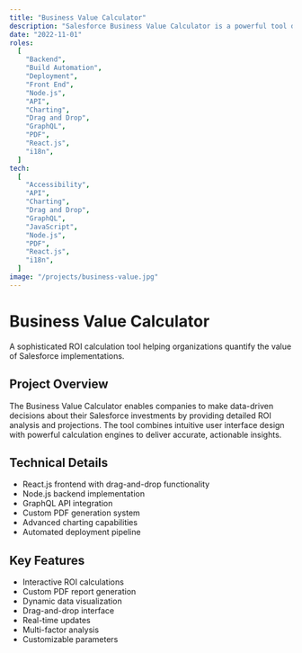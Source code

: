 ```yaml
---
title: "Business Value Calculator"
description: "Salesforce Business Value Calculator is a powerful tool designed to help organizations quantify the potential return on investment (ROI) from implementing Salesforce solutions."
date: "2022-11-01"
roles:
  [
    "Backend",
    "Build Automation",
    "Deployment",
    "Front End",
    "Node.js",
    "API",
    "Charting",
    "Drag and Drop",
    "GraphQL",
    "PDF",
    "React.js",
    "i18n",
  ]
tech:
  [
    "Accessibility",
    "API",
    "Charting",
    "Drag and Drop",
    "GraphQL",
    "JavaScript",
    "Node.js",
    "PDF",
    "React.js",
    "i18n",
  ]
image: "/projects/business-value.jpg"
---
```


# Business Value Calculator

A sophisticated ROI calculation tool helping organizations quantify the value of Salesforce implementations.

## Project Overview

The Business Value Calculator enables companies to make data-driven decisions about their Salesforce investments by providing detailed ROI analysis and projections. The tool combines intuitive user interface design with powerful calculation engines to deliver accurate, actionable insights.

## Technical Details

- React.js frontend with drag-and-drop functionality
- Node.js backend implementation
- GraphQL API integration
- Custom PDF generation system
- Advanced charting capabilities
- Automated deployment pipeline

## Key Features

- Interactive ROI calculations
- Custom PDF report generation
- Dynamic data visualization
- Drag-and-drop interface
- Real-time updates
- Multi-factor analysis
- Customizable parameters
